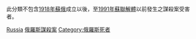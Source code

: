 {{Catnav|頁面分類|人物|各國人物|各國謀殺案受害者}}
{{Catnav|頁面分類|人物|逝世|特殊原因逝世者|謀殺受害者|各國謀殺案受害者}}
{{Catnav|頁面分類|社會|社會問題|犯罪|謀殺|謀殺受害者|各國謀殺案受害者}}
{{Catnav|頁面分類|社會|社會問題|犯罪|謀殺|各國謀殺案|俄羅斯謀殺案}}
{{Catnav|頁面分類|社會科學|社會學|刑事學|犯罪|謀殺|各國謀殺案|俄羅斯謀殺案}}
{{Catnav|頁面分類|社會科學|心理學|行為|犯罪|謀殺|各國謀殺案|俄羅斯謀殺案}}
此分類不包含[[1918年|1918年]][[俄羅斯蘇維埃聯邦社會主義共和國|蘇俄]]成立以後，至[[1991年|1991年]][[蘇聯|蘇聯]][[蘇聯解體|解體]]以前發生之謀殺案受害者。
{{See also|Category:在蘇聯被謀殺身亡者}}

[[Category:各國謀殺案受害者|Russia]]
[[Category:俄羅斯謀殺案|]]
[[Category:俄羅斯死者|Category:俄羅斯死者]]